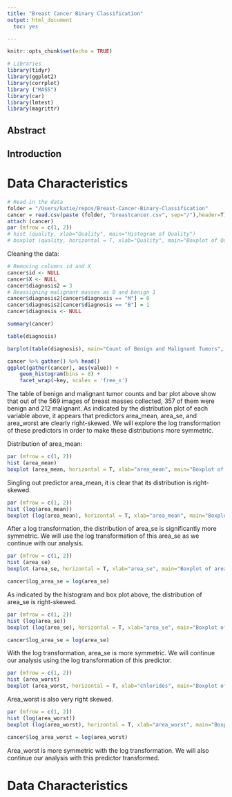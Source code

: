 ```yaml
---
title: "Breast Cancer Binary Classification"
output: html_document
  toc: yes

---
```


```r
knitr::opts_chunk$set(echo = TRUE)
```

```r
# Libraries
library(tidyr)
library(ggplot2)
library(corrplot)
library ("MASS")
library(car)
library(lmtest)
library(magrittr)
```

## Abstract 

## Introduction

# Data Characteristics

```r
# Read in the data
folder = "/Users/katie/repos/Breast-Cancer-Binary-Classification"
cancer = read.csv(paste (folder, "breastcancer.csv", sep="/"),header=T)
attach (cancer)
par (mfrow = c(1, 2))
# hist (quality, xlab="Quality", main="Histogram of Quality")
# boxplot (quality, horizontal = T, xlab="Quality", main="Boxplot of Quality")
```

Cleaning the data:

```r
# Removing columns id and X
cancer$id <- NULL
cancer$X <- NULL
cancer$diagnosis2 = 3
# Reassigning malignant masses as 0 and benign 1
cancer$diagnosis2[cancer$diagnosis == "M"] = 0
cancer$diagnosis2[cancer$diagnosis == "B"] = 1
cancer$diagnosis <- NULL

```


```r
summary(cancer)
```

```r
table(diagnosis)

```

```r
barplot(table(diagnosis), main="Count of Benign and Malignant Tumors", xlab="Diagnosis", ylab="Count", ylim=c(0, 450))
```

```r
cancer %>% gather() %>% head()
ggplot(gather(cancer), aes(value)) + 
    geom_histogram(bins = 8) + 
    facet_wrap(~key, scales = 'free_x')

```

The table of benign and malignant tumor counts and bar plot above show that out of the 569 images of breast masses collected, 357 of them were benign and 212 malignant. As indicated by the distribution plot of each variable above, it appears that predictors area_mean, area_se, and area_worst are clearly right-skewed. We will explore the log transformation of these predictors in order to make these distributions more symmetric.

Distribution of area_mean:

```r
par (mfrow = c(1, 2))
hist (area_mean)
boxplot (area_mean, horizontal = T, xlab="area_mean", main="Boxplot of area_mean")

```

Singling out predictor area_mean, it is clear that its distribution is right-skewed.

```r
par (mfrow = c(1, 2))
hist (log(area_mean))
boxplot (log(area_mean), horizontal = T, xlab="area_mean", main="Boxplot of area_mean")

```

After a log transformation, the distribution of area_se is significantly more symmetric. We will use the log transformation of this area_se as we continue with our analysis.

```r
par (mfrow = c(1, 2))
hist (area_se)
boxplot (area_se, horizontal = T, xlab="area_se", main="Boxplot of area_se")

cancer$log_area_se = log(area_se)

```

As indicated by the histogram and box plot above, the distribution of area_se is right-skewed. 

```r
par (mfrow = c(1, 2))
hist (log(area_se))
boxplot (log(area_se), horizontal = T, xlab="area_se", main="Boxplot of area_se")

cancer$log_area_se = log(area_se)

```

With the log transformation, area_se is more symmetric. We will continue our analysis using the log transformation of this predictor.

```r
par (mfrow = c(1, 2))
hist (area_worst)
boxplot (area_worst, horizontal = T, xlab="chlorides", main="Boxplot of chlorides")

```

Area_worst is also very right skewed.

```r
par (mfrow = c(1, 2))
hist (log(area_worst))
boxplot (log(area_worst), horizontal = T, xlab="area_worst", main="Boxplot of area_worst")

cancer$log_area_worst = log(area_worst)

```

Area_worst is more symmetric with the log transformation. We will also continue our analysis with this predictor transformed.

# Data Characteristics
